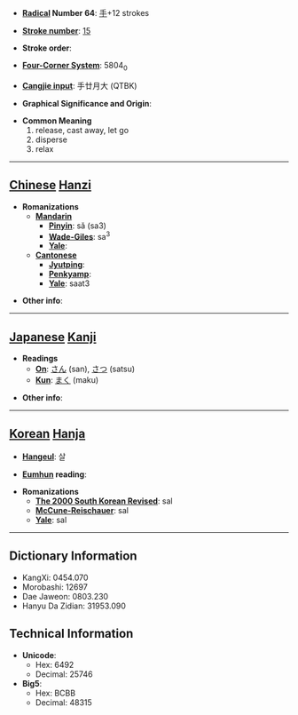 * '''[[Wiktionary:Chinese radical index| Radical]] Number 64''': [[Wiktionary:Chinese radical index 手|手]]+12 strokes

* '''[[Wiktionary:Chinese total strokes index|Stroke number]]''': [[Wiktionary:Chinese total strokes index 15|15]]

* '''Stroke order''': 

* '''[[Wiktionary:Chinese four corner index|Four-Corner System]]''': 5804<sub>0</sub>

* '''[[Wiktionary:Chinese Cangjie index|Cangjie input]]''': 手廿月大 (QTBK)

* '''Graphical Significance and Origin''': 

* '''Common Meaning'''
*#release, cast away, let go
*# disperse
*# relax


----

== [[Chinese]] [[Hanzi]] ==

* '''Romanizations'''
** '''[[Mandarin]]'''
*** '''[[Pinyin]]''': sǎ (sa3)
*** '''[[Wade-Giles]]''': sa<sup>3</sup>
*** '''[[Yale]]''': 
** '''[[Cantonese]]'''
*** '''[[Jyutping]]''':
*** '''[[Penkyamp]]''': 
*** '''[[Yale]]''': saat3

* '''Other info''': 

----

== [[Japanese]] [[Kanji]] ==

* '''Readings'''
** '''[[On]]''': [[さん]] (san), [[さつ]] (satsu)
** '''[[Kun]]''': [[まく]] (maku)

* '''Other info''':  

----

== [[Korean]] [[Hanja]] ==

* '''[[Hangeul]]''': 살

* '''[[Eumhun]] reading''': 

* '''Romanizations'''
** '''[[The 2000 South Korean Revised Romanization|The 2000 South Korean Revised]]''': sal
** '''[[McCune-Reischauer]]''': sal
** '''[[Yale]]''': sal

----

== Dictionary Information ==

* KangXi: 0454.070
* Morobashi: 12697
* Dae Jaweon: 0803.230
* Hanyu Da Zidian: 31953.090

== Technical Information ==

* '''Unicode''':
** Hex: 6492
** Decimal: 25746
* '''Big5''':
** Hex: BCBB
** Decimal: 48315
